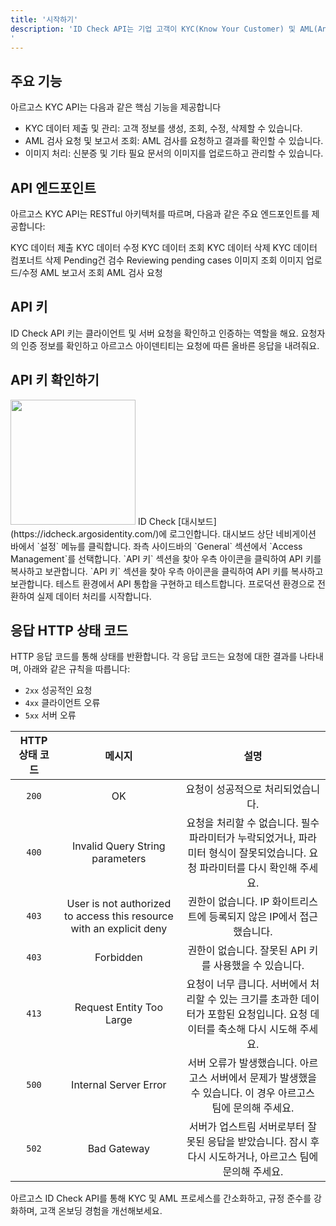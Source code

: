 ```yaml
---
title: '시작하기'
description: 'ID Check API는 기업 고객이 KYC(Know Your Customer) 및 AML(Anti-Money Laundering) 프로세스를 보다 체계적이고 효율적으로 관리할 수 있도록 설계된 솔루션입니다. 이 API는 기존 시스템과의 원활한 통합을 지원하며, 사용자 데이터를 안전하게 처리하고 관리할 수 있는 기능을 제공합니다.
'
---
```



## 주요 기능
아르고스 KYC API는 다음과 같은 핵심 기능을 제공합니다
- KYC 데이터 제출 및 관리: 고객 정보를 생성, 조회, 수정, 삭제할 수 있습니다.
- AML 검사 요청 및 보고서 조회: AML 검사를 요청하고 결과를 확인할 수 있습니다.
- 이미지 처리: 신분증 및 기타 필요 문서의 이미지를 업로드하고 관리할 수 있습니다.


## API 엔드포인트
아르고스 KYC API는 RESTful 아키텍처를 따르며, 다음과 같은 주요 엔드포인트를 제공합니다:

<CardGroup cols={3}>
  <Card title=" POST/Submission" icon="person-circle-plus" href="/api-reference/api-reference-guide/ko/post-submission">
  KYC 데이터 제출
  </Card>
  <Card title="PATCH/Submission" icon="person-chalkboard" href="/api-reference/api-reference-guide/ko/patch-submission">
  KYC 데이터 수정
  </Card>
  <Card title="GET/Submission" icon="person-circle-check" href="/api-reference/api-reference-guide/ko/get-submission">
  KYC 데이터 조회
  </Card>
  <Card title="DELETE/Submission" icon="person-circle-xmark" href="/api-reference/api-reference-guide/ko/delete-submission">
  KYC 데이터 삭제
  </Card>
  <Card title="PARTIAL-DELETE/Submission" icon="person-circle-xmark" href="/api-reference/api-reference-guide/ko/partial-delete-submission">
    KYC 데이터 컴포너트 삭제
  </Card>
  <Card title="Review/Submission" icon="radar" href="/api-reference/api-reference-guide/ko/post-aml">
    Pending건 검수
  </Card>
  <Card title="Review/Submission" icon="radar" href="/api-reference/api-reference-guide/ko/post-client-review">
    Reviewing pending cases
  </Card>
  <Card title="GET/Image" icon="image" href="/api-reference/api-reference-guide/ko/get-image">
    이미지 조회
  </Card>
  <Card title="PUT/Image" icon="images" href="/api-reference/api-reference-guide/ko/put-image">
    이미지 업로드/수정
  </Card>
  <Card title="GET/Report/AML" icon="file-chart-column" href="/api-reference/api-reference-guide/ko/get-aml-report">
    AML 보고서 조회
  </Card>
  <Card title="POST/AML" icon="radar" href="/api-reference/api-reference-guide/ko/post-aml">
    AML 검사 요청
  </Card>
</CardGroup>


## API 키
ID Check API 키는 클라이언트 및 서버 요청을 확인하고 인증하는 역할을 해요. 요청자의 인증 정보를 확인하고 아르고스 아이덴티티는 요청에 따른 올바른 응답을 내려줘요.





## API 키 확인하기

<img height="200" src="/images/api-reference/api-key.png" />
<Steps>
  <Step title="대시보드 로그인">
    ID Check [대시보드](https://idcheck.argosidentity.com/)에 로그인합니다.
  </Step>
  <Step title="설정 메뉴 접근">
    대시보드 상단 네비게이션 바에서 `설정` 메뉴를 클릭합니다.
  </Step>
  <Step title="Access Management 페이지 이동">
    좌측 사이드바의 `General` 섹션에서 `Access Management`를 선택합니다.
  </Step>
  <Step title="웹훅 URL 입력">
    `API 키` 섹션을 찾아 우측 아이콘을 클릭하여 API 키를 복사하고 보관합니다.
  </Step>
  <Step title="요청 헤더 구조">
    `API 키` 섹션을 찾아 우측 아이콘을 클릭하여 API 키를 복사하고 보관합니다.
  </Step>
  <Step title="API 통합 구현">
    테스트 환경에서 API 통합을 구현하고 테스트합니다.
  </Step>
  <Step title="프로덕션 환경으로 전환">
    프로덕션 환경으로 전환하여 실제 데이터 처리를 시작합니다.
  </Step>
</Steps>

## 응답 HTTP 상태 코드

HTTP 응답 코드를 통해 상태를 반환합니다. 각 응답 코드는 요청에 대한 결과를 나타내며, 아래와 같은 규칙을 따릅니다:

- `2xx`  성공적인 요청
- `4xx`  클라이언트 오류
- `5xx`  서버 오류


| HTTP 상태 코드 | 메시지 | 설명 |
| :---: | :----: | :----: |
| `200` | OK     | 요청이 성공적으로 처리되었습니다. |
| `400` | Invalid Query String parameters  |  요청을 처리할 수 없습니다. 필수 파라미터가 누락되었거나, 파라미터 형식이 잘못되었습니다. 요청 파라미터를 다시 확인해 주세요. |
| `403` | User is not authorized to access this resource with an explicit deny | 권한이 없습니다. IP 화이트리스트에 등록되지 않은 IP에서 접근했습니다. | 
| `403` | Forbidden | 권한이 없습니다. 잘못된 API 키를 사용했을 수 있습니다.| 
| `413` | Request Entity Too Large | 요청이 너무 큽니다. 서버에서 처리할 수 있는 크기를 초과한 데이터가 포함된 요청입니다. 요청 데이터를 축소해 다시 시도해 주세요.| 
| `500` | Internal Server Error | 서버 오류가 발생했습니다. 아르고스 서버에서 문제가 발생했을 수 있습니다. 이 경우 아르고스 팀에 문의해 주세요.| 
| `502` | Bad Gateway | 서버가 업스트림 서버로부터 잘못된 응답을 받았습니다. 잠시 후 다시 시도하거나, 아르고스 팀에 문의해 주세요. | 


아르고스 ID Check API를 통해 KYC 및 AML 프로세스를 간소화하고, 규정 준수를 강화하며, 고객 온보딩 경험을 개선해보세요.